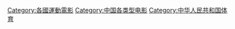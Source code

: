[[Category:各國運動電影|Category:各國運動電影]]
[[Category:中国各类型电影|Category:中国各类型电影]]
[[Category:中华人民共和国体育|Category:中华人民共和国体育]]